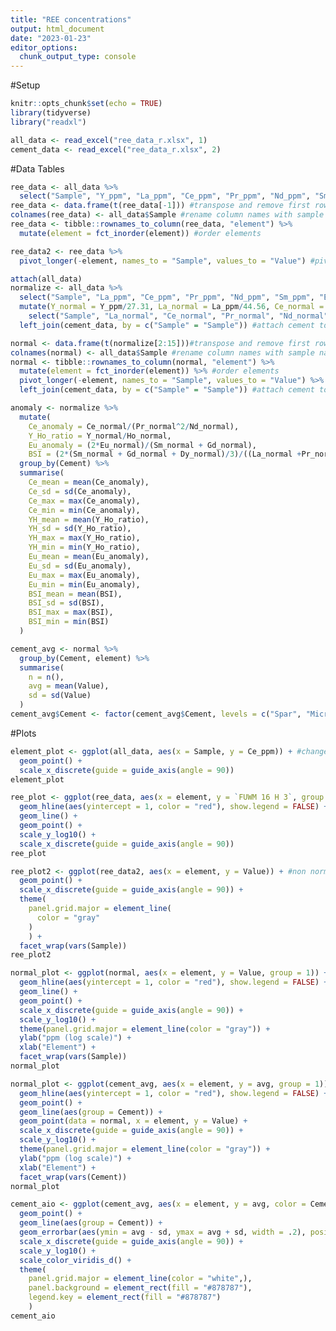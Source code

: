 ```yaml
---
title: "REE concentrations"
output: html_document
date: "2023-01-23"
editor_options: 
  chunk_output_type: console
---
```


#Setup

```r
knitr::opts_chunk$set(echo = TRUE)
library(tidyverse)
library("readxl")

all_data <- read_excel("ree_data_r.xlsx", 1)
cement_data <- read_excel("ree_data_r.xlsx", 2)
```

#Data Tables

```r
ree_data <- all_data %>%
  select("Sample", "Y_ppm", "La_ppm", "Ce_ppm", "Pr_ppm", "Nd_ppm", "Sm_ppm", "Eu_ppm",  "Gd_ppm","Dy_ppm", "Ho_ppm", "Er_ppm", "Tm_ppm", "Yb_ppm", "Lu_ppm") #filter out non REY elements\
ree_data <- data.frame(t(ree_data[-1])) #transpose and remove first row containing sample names
colnames(ree_data) <- all_data$Sample #rename column names with sample names
ree_data <- tibble::rownames_to_column(ree_data, "element") %>%
  mutate(element = fct_inorder(element)) #order elements
```

```r
ree_data2 <- ree_data %>%
  pivot_longer(-element, names_to = "Sample", values_to = "Value") #pivot data to have each element value as observation
```

```r
attach(all_data)
normalize <- all_data %>%
  select("Sample", "La_ppm", "Ce_ppm", "Pr_ppm", "Nd_ppm", "Sm_ppm", "Eu_ppm",  "Gd_ppm","Dy_ppm", "Y_ppm",  "Ho_ppm", "Er_ppm", "Tm_ppm", "Yb_ppm", "Lu_ppm") %>% #filter out non REY elements
  mutate(Y_normal = Y_ppm/27.31, La_normal = La_ppm/44.56, Ce_normal = Ce_ppm/88.25, Pr_normal = Pr_ppm/10.15, Nd_normal = Nd_ppm/37.32, Sm_normal = Sm_ppm/6.884, Eu_normal = Eu_ppm/1.215, Gd_normal = Gd_ppm/6.043, Dy_normal = Dy_ppm/5.325, Ho_normal = Ho_ppm/1.052, Er_normal = Er_ppm/3.075, Tm_normal = Tm_ppm/0.4510, Yb_normal = Yb_ppm/3.012, Lu_normal = Lu_ppm/0.4386) %>% #normalize values using PAAS data from Pourmand et al. 2012
    select("Sample", "La_normal", "Ce_normal", "Pr_normal", "Nd_normal", "Sm_normal", "Eu_normal",  "Gd_normal","Dy_normal", "Y_normal", "Ho_normal", "Er_normal", "Tm_normal", "Yb_normal", "Lu_normal") %>% #filter out non normalized values
  left_join(cement_data, by = c("Sample" = "Sample")) #attach cement to each observation

normal <- data.frame(t(normalize[2:15]))#transpose and remove first row containing sample names and cement row
colnames(normal) <- all_data$Sample #rename column names with sample names
normal <- tibble::rownames_to_column(normal, "element") %>%
  mutate(element = fct_inorder(element)) %>% #order elements
  pivot_longer(-element, names_to = "Sample", values_to = "Value") %>% #pivot data to have each element value as observation
  left_join(cement_data, by = c("Sample" = "Sample")) #attach cement to each observation
```

```r
anomaly <- normalize %>%
  mutate(
    Ce_anomaly = Ce_normal/(Pr_normal^2/Nd_normal),
    Y_Ho_ratio = Y_normal/Ho_normal,
    Eu_anomaly = (2*Eu_normal)/(Sm_normal + Gd_normal),
    BSI = (2*(Sm_normal + Gd_normal + Dy_normal)/3)/((La_normal +Pr_normal + Nd_normal)/3+(Ho_normal + Er_normal +Tm_normal +Yb_normal +Lu_normal)/5)) %>%
  group_by(Cement) %>%
  summarise(
    Ce_mean = mean(Ce_anomaly),
    Ce_sd = sd(Ce_anomaly),
    Ce_max = max(Ce_anomaly),
    Ce_min = min(Ce_anomaly),
    YH_mean = mean(Y_Ho_ratio),
    YH_sd = sd(Y_Ho_ratio),
    YH_max = max(Y_Ho_ratio),
    YH_min = min(Y_Ho_ratio),
    Eu_mean = mean(Eu_anomaly),
    Eu_sd = sd(Eu_anomaly),
    Eu_max = max(Eu_anomaly),
    Eu_min = min(Eu_anomaly),
    BSI_mean = mean(BSI),
    BSI_sd = sd(BSI),
    BSI_max = max(BSI),
    BSI_min = min(BSI)
  )
```

```r
cement_avg <- normal %>%
  group_by(Cement, element) %>%
  summarise(
    n = n(),
    avg = mean(Value),
    sd = sd(Value)
  )
cement_avg$Cement <- factor(cement_avg$Cement, levels = c("Spar", "Microspar", "Manganese", "Micrite", "Micrite (SSF)", "Micrite (spicule)", "Microbial", "Microbial (SSF)", "Laminar Microbial", "Laminar Microbial (Strom)", "Laminar Microbial (sponge)", "Laminar Calcrete"))
```

#Plots

```r
element_plot <- ggplot(all_data, aes(x = Sample, y = Ce_ppm)) + #change y to element of choice
  geom_point() +
  scale_x_discrete(guide = guide_axis(angle = 90))
element_plot
```


```r
ree_plot <- ggplot(ree_data, aes(x = element, y = `FUWM 16 H 3`, group = 1)) + #change y to sample of choice
  geom_hline(aes(yintercept = 1, color = "red"), show.legend = FALSE) +
  geom_line() +
  geom_point() +
  scale_y_log10() +
  scale_x_discrete(guide = guide_axis(angle = 90))
ree_plot
```

```r
ree_plot2 <- ggplot(ree_data2, aes(x = element, y = Value)) + #non normalized spider plots all samples
  geom_point() +
  scale_x_discrete(guide = guide_axis(angle = 90)) +
  theme(
    panel.grid.major = element_line(
      color = "gray"
    )
    ) +
  facet_wrap(vars(Sample)) 
ree_plot2
```

```r
normal_plot <- ggplot(normal, aes(x = element, y = Value, group = 1)) + #normalized spider plots all samples
  geom_hline(aes(yintercept = 1, color = "red"), show.legend = FALSE) +
  geom_line() +
  geom_point() +
  scale_x_discrete(guide = guide_axis(angle = 90)) +
  scale_y_log10() +
  theme(panel.grid.major = element_line(color = "gray")) +
  ylab("ppm (log scale)") +
  xlab("Element") +
  facet_wrap(vars(Sample)) 
normal_plot
```

```r
normal_plot <- ggplot(cement_avg, aes(x = element, y = avg, group = 1)) + #normalized spider plots all cements
  geom_hline(aes(yintercept = 1, color = "red"), show.legend = FALSE) +
  geom_point() +
  geom_line(aes(group = Cement)) +
  geom_point(data = normal, x = element, y = Value) +
  scale_x_discrete(guide = guide_axis(angle = 90)) +
  scale_y_log10() +
  theme(panel.grid.major = element_line(color = "gray")) +
  ylab("ppm (log scale)") +
  xlab("Element") +
  facet_wrap(vars(Cement)) 
normal_plot
```

```r
cement_aio <- ggplot(cement_avg, aes(x = element, y = avg, color = Cement)) + #attempt at making a single spider plot with all samples
  geom_point() +
  geom_line(aes(group = Cement)) +
  geom_errorbar(aes(ymin = avg - sd, ymax = avg + sd, width = .2), position = "dodge") +
  scale_x_discrete(guide = guide_axis(angle = 90)) +
  scale_y_log10() +
  scale_color_viridis_d() +
  theme(
    panel.grid.major = element_line(color = "white",),
    panel.background = element_rect(fill = "#878787"),
    legend.key = element_rect(fill = "#878787")
    )
cement_aio
```